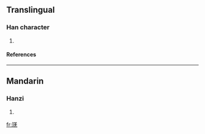 ==Translingual==
===Han character===
{{Han char|rn=96|rad=玉|as=08|sn=12|four=|canj=一土廿土山 (MGTGU), 一土廿手山 (MGTQU)}}
# {{defn|Han|sort=玉08}}
====References====
{{Han ref|kx=0736.070|dkj=21083|hdz=21118.100|uh=7437|ud=29751}}

----
==Mandarin==
===Hanzi===
{{cmn-hanzi|pin=[[què]] (que4)|wg=ch'üeh<sup>4</sup>}}
# {{defn|Mandarin}}

[[fr:琷]]